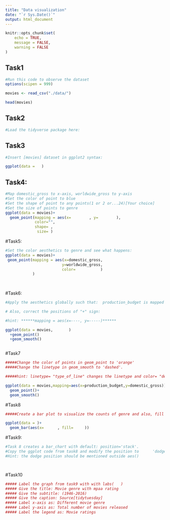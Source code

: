 ```yaml
---
title: "Data visualization"
date: "`r Sys.Date()`"
output: html_document
---
```


```r
knitr::opts_chunk$set(
	echo = TRUE,
	message = FALSE,
	warning = FALSE
)
```

## Task1

```r
#Run this code to observe the dataset
options(scipen = 999)

movies <- read_csv("./data/")

head(movies)

```

## Task2

```r
#Load the tidyverse package here:


```

## Task3

```r
#Insert [movies] dataset in ggplot2 syntax:

ggplot(data =   )

```

##  Task4:

```r
#Map domestic_gross to x-axis, worldwide_gross to y-axis
#Set the color of point to blue
#Set the shape of point to any points(1 or 2 or...24)[Your choice]
#Set the size of points to genre
ggplot(data = movies)+
  geom_point(mapping = aes(x=        , y=        ),
             color="",
             shape= ,
              size= )
```

#Task5:

```r
#Set the color aesthetics to genre and see what happens:
ggplot(data = movies)+
 geom_point(mapping = aes(x=domestic_gross,
                         y=worldwide_gross,
                         color=           )
            )
             
              
```

#Task6:

```r
#Apply the aesthetics globally such that:  production_budget is mapped to x-axis and domestic_gross is mapped to y-axis for all the plots.

# Also, correct the positions of "+" sign:

#hint: ******mapping = aes(x=----, y=-----)******

ggplot(data = movies,       )
  +geom_point()
  +geom_smooth()



```

#Task7

```r
#####Change the color of points in geom_point to 'orange'
#####Change the linetype in geom_smooth to 'dashed'.

#####hint: linetype= "type_of_line" changes the linetype and color= "desired_color" changes the color.

ggplot(data = movies,mapping=aes(x=production_budget,y=domestic_gross))+
  geom_point()+
  geom_smooth()

```

#Task8

```r
#####Create a bar plot to visualize the counts of genre and also, fill the bar plot according to mpaa_rating:

ggplot(data = )+
  geom_bar(aes(x=      , fill=     ))
```

#Task9:
```r
#Task 8 creates a bar_chart with default: position='stack'.
#Copy the ggplot code from task8 and modify the position to      'dodge' to create a dodged bar graph.
#Hint: the dodge position should be mentioned outside aes()




```
#Task10

```r
##### Label the graph from task9 with with labs(   )
##### Give the title: Movie genre with mpaa rating
##### Give the subtitle: (1946-2016)
##### Give the caption: Source[tidytuesday]
##### Label x-axis as: Different movie genre
##### Label y-axis as: Total number of movies released
##### Label the legend as: Movie ratings

```


